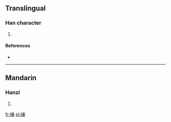 ==Translingual==

===Han character===
{{Han char|rn=46|rad=山|as=08|sn=11|four=|canj=山竹十一 (UHJM)}}

# {{defn|Han|sort=山08}}

====References====
* {{Han ref|kx=0314.150|dkj=08187|dj=0615.070|hdz=10780.100|uh=5D1C|ud=23836}}

----

==Mandarin==

===Hanzi===
{{cmn-hanzi|pin=[[duō]] ([[duo1]])|wg=to<sup>1</sup>}}

# {{defn|lang=cmn|sort=山08}}

[[fr:崜]]
[[pl:崜]]